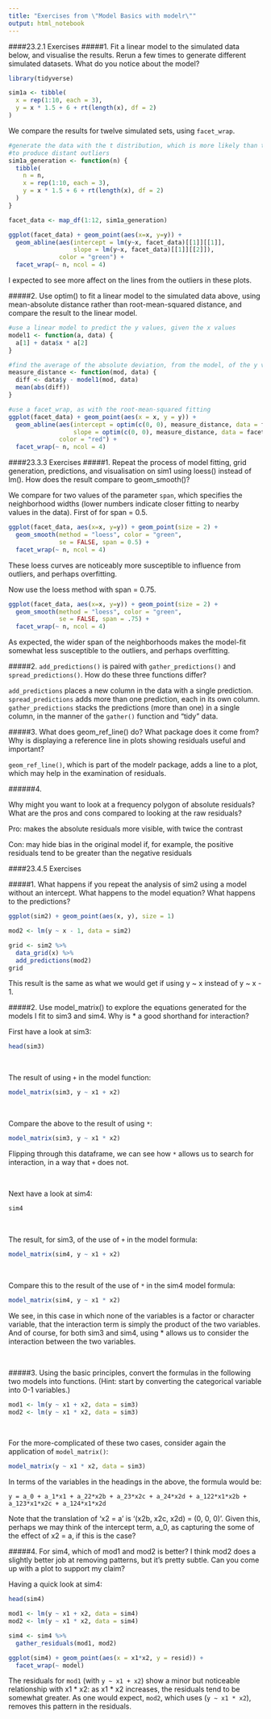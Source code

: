 ```yaml
---
title: "Exercises from \"Model Basics with modelr\""
output: html_notebook
---
```


####23.2.1 Exercises 
#####1. Fit a linear model to the simulated data below, and visualise the results. Rerun a few times to generate different simulated datasets. What do you notice about the model?

```r
library(tidyverse)

sim1a <- tibble(
  x = rep(1:10, each = 3),
  y = x * 1.5 + 6 + rt(length(x), df = 2)
)
```

We compare the results for twelve simulated sets, using `facet_wrap`. 

```r

#generate the data with the t distribution, which is more likely than the normal distribution
#to produce distant outliers
sim1a_generation <- function(n) {
  tibble(
    n = n,  
    x = rep(1:10, each = 3),
    y = x * 1.5 + 6 + rt(length(x), df = 2)
  )
}

facet_data <- map_df(1:12, sim1a_generation)

ggplot(facet_data) + geom_point(aes(x=x, y=y)) +
  geom_abline(aes(intercept = lm(y~x, facet_data)[[1]][[1]], 
                  slope = lm(y~x, facet_data)[[1]][[2]]), 
              color = "green") + 
  facet_wrap(~ n, ncol = 4)

```

I expected to see more affect on the lines from the outliers in these plots.


#####2. Use optim() to fit a linear model to the simulated data above, using mean-absolute distance rather than root-mean-squared distance, and compare the result to the linear model.

```r
#use a linear model to predict the y values, given the x values
model1 <- function(a, data) {
  a[1] + data$x * a[2]
}

#find the average of the absolute deviation, from the model, of the y values in the data
measure_distance <- function(mod, data) {
  diff <- data$y - model1(mod, data)
  mean(abs(diff))
}

#use a facet_wrap, as with the root-mean-squared fitting
ggplot(facet_data) + geom_point(aes(x = x, y = y)) +
  geom_abline(aes(intercept = optim(c(0, 0), measure_distance, data = facet_data)$par[1], 
                  slope = optim(c(0, 0), measure_distance, data = facet_data)$par[2]), 
              color = "red") +
  facet_wrap(~ n, ncol = 4)

```

####23.3.3 Exercises
#####1. Repeat the process of model fitting, grid generation, predictions, and visualisation on sim1 using loess() instead of lm(). How does the result compare to geom_smooth()?

We compare for two values of the parameter `span`, which specifies the neighborhood widths (lower numbers indicate closer fitting to nearby values in the data). First of for span = 0.5.

```r

ggplot(facet_data, aes(x=x, y=y)) + geom_point(size = 2) +
  geom_smooth(method = "loess", color = "green", 
              se = FALSE, span = 0.5) + 
  facet_wrap(~ n, ncol = 4)

```
These loess curves are noticeably more susceptible to influence from outliers, and perhaps overfitting.

Now use the loess method with span = 0.75.

```r

ggplot(facet_data, aes(x=x, y=y)) + geom_point(size = 2) +
  geom_smooth(method = "loess", color = "green", 
              se = FALSE, span = .75) + 
  facet_wrap(~ n, ncol = 4)


```

As expected, the wider span of the neighborhoods makes the model-fit somewhat less susceptible to the outliers, and perhaps overfitting.

#####2. `add_predictions()` is paired with `gather_predictions()` and `spread_predictions()`. How do these three functions differ?

`add_predictions` places a new column in the data with a single prediction. `spread_predictions` adds more than one prediction, each in its own column. `gather_predictions` stacks the predictions (more than one) in a single column, in the manner of the `gather()` function and "tidy" data.

#####3. What does geom_ref_line() do? What package does it come from? Why is displaying a reference line in plots showing residuals useful and important?

`geom_ref_line()`, which is part of the modelr package, adds a line to a plot, which may help in the examination of residuals.

######4.

Why might you want to look at a frequency polygon of absolute residuals? What are the pros and cons compared to looking at the raw residuals?

Pro: makes the absolute residuals more visible, with twice the contrast

Con: may hide bias in the original model if, for example, the positive residuals tend to be greater than the negative residuals

####23.4.5 Exercises

#####1. What happens if you repeat the analysis of sim2 using a model without an intercept. What happens to the model equation? What happens to the predictions?

```r
ggplot(sim2) + geom_point(aes(x, y), size = 1)

```

```r
mod2 <- lm(y ~ x - 1, data = sim2)

grid <- sim2 %>% 
  data_grid(x) %>% 
  add_predictions(mod2)
grid

```

This result is the same as what we would get if using y ~ x instead of y ~ x - 1.

#####2. Use model_matrix() to explore the equations generated for the models I fit to sim3 and sim4. Why is * a good shorthand for interaction?

First have a look at sim3:
```r
head(sim3)
```

<br>

The result of using `+` in the model function:

```r
model_matrix(sim3, y ~ x1 + x2)
```

<br>

Compare the above to the result of using `*`:

```r
model_matrix(sim3, y ~ x1 * x2)
```

Flipping through this dataframe, we can see how `*` allows us to search for interaction, in a way that `+` does not.

<br>

Next have a look at sim4:
```r
sim4
```

<br>

The result, for sim3, of the use of `+` in the model formula:
```r
model_matrix(sim4, y ~ x1 + x2)
```

<br>

Compare this to the result of the use of `*` in the sim4 model formula:
```r
model_matrix(sim4, y ~ x1 * x2)
```

We see, in this case in which none of the variables is a factor or character variable, that the interaction term is simply the product of the two variables. And of course, for both sim3 and sim4, using * allows us to consider the interaction between the two variables.

<br>

#####3. Using the basic principles, convert the formulas in the following two models into functions. (Hint: start by converting the categorical variable into 0-1 variables.)

```r
mod1 <- lm(y ~ x1 + x2, data = sim3)
mod2 <- lm(y ~ x1 * x2, data = sim3)
```

<br>

For the more-complicated of these two cases, consider again the application of `model_matrix()`:

```r
model_matrix(y ~ x1 * x2, data = sim3)
```

In terms of the variables in the headings in the above, the formula would be:

`y = a_0 + a_1*x1 + a_22*x2b + a_23*x2c + a_24*x2d + a_122*x1*x2b + a_123*x1*x2c + a_124*x1*x2d`

Note that the translation of 'x2 = a' is '(x2b, x2c, x2d) = (0, 0, 0)'. Given this, perhaps we may think of the intercept term, a_0, as capturing the some of the effect of x2 = a, if this is the case?

#####4. For sim4, which of mod1 and mod2 is better? I think mod2 does a slightly better job at removing patterns, but it’s pretty subtle. Can you come up with a plot to support my claim?

Having a quick look at sim4:
```r
head(sim4)
```

```r
mod1 <- lm(y ~ x1 + x2, data = sim4)
mod2 <- lm(y ~ x1 * x2, data = sim4)

sim4 <- sim4 %>%
  gather_residuals(mod1, mod2)

ggplot(sim4) + geom_point(aes(x = x1*x2, y = resid)) +
  facet_wrap(~ model)

```

The residuals for `mod1` (with `y ~ x1 + x2`) show a minor but noticeable relationship with x1 * x2: as x1 * x2 increases, the residuals tend to be somewhat greater. As one would expect, `mod2`, which uses (`y ~ x1 * x2`), removes this pattern in the residuals. 





